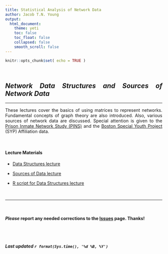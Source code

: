 ```yaml
---
title: Statistical Analysis of Network Data
author: Jacob T.N. Young
output: 
  html_document:
    theme: yeti
    toc: false
    toc_float: false
    collapsed: false
    smooth_scroll: false
---
```


<style>
body {
text-align: justify}
</style>

```r
knitr::opts_chunk$set( echo = TRUE )
```

<br>

## *Network Data Structures and Sources of Network Data*
____

These lectures cover the basics of using matrices to represent networks. Fundamental concepts of graph theory are also introduced. Also, various sources of network data are discussed. Special attention is given to the [Prison Inmate Network Study (PINS)](http://justicecenter.psu.edu/research/projects/%20prison-inmate-networks-study-pins) and the [Boston Special Youth Project](https://jacobtnyoung.github.io/SYP-Networks/) (SYP) Affiliation data.

<br>

#### Lecture Materials  

  + [Data Structures lecture](../lectures/lecture-02-data-structures.pdf)  
  
  + [Sources of Data lecture](../lectures/lecture-03-data-sources.pdf)  
  
  + [R script for Data Structures lecture](../lecture_syntax/lecture-syntax-02-data-structures.R)

<br>

____

<br>

#### ***Please*** report any needed corrections to the [Issues](https://github.com/jacobtnyoung/SAND/issues) page. Thanks!

<br>
<br>


###### ***Last updated `r format(Sys.time(), '%d %B, %Y')`***
